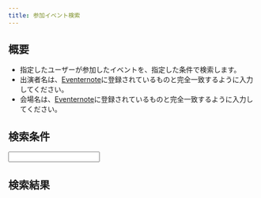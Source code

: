 ```yaml
---
title: 参加イベント検索
---
```



## 概要

- 指定したユーザーが参加したイベントを、指定した条件で検索します。
- 出演者名は、[Eventernote](https://www.eventernote.com/actors)に登録されているものと完全一致するように入力してください。
- 会場名は、[Eventernote](https://www.eventernote.com/places)に登録されているものと完全一致するように入力してください。

## 検索条件

<div class="not-content">
  <Input client:load />
</div>

## 検索結果

<div class="not-content">
  <Output client:load />
</div>
